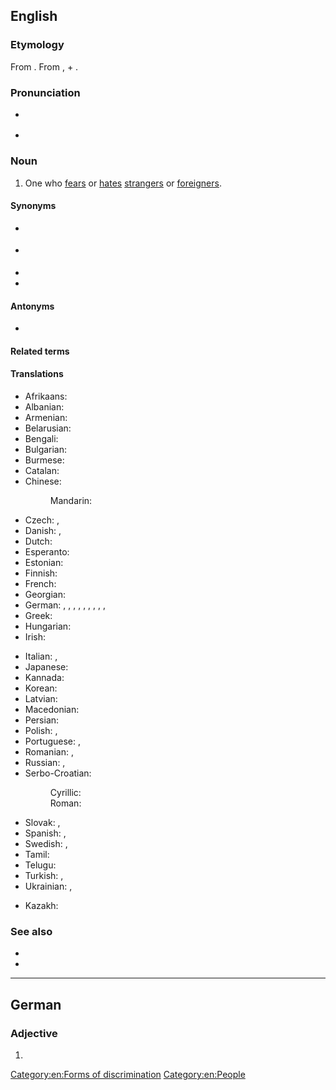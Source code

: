 {{also|xénophobe}}
==English==

===Etymology===
From {{confix|en|xeno|phobe}}. From {{etyl|grc|en}} {{m|grc|ξένος||foreign, strange}}, + {{etyl|grc|en}} {{m|grc|φόβος||fear}}.

===Pronunciation===
* {{a|US}} {{IPA|en|/ˈzinəfoʊb/}}
* {{a|RP}} {{IPA|en|/ˈzɛnəfəʊb/}}

===Noun===
{{en-noun}}

# One who [[fear]]s or [[hate]]s [[stranger]]s or [[foreigner]]s.

====Synonyms====
* {{l|en|xenophobiac}} {{q|rare}}
* {{l|en|xenophobian}} {{q|rare}}
* {{l|en|xenophobic}}
* {{l|en|xenophobist}}

====Antonyms====
* {{l|en|xenophile}}

====Related terms====
{{rel4|en
|xenophobia
|xenophobic
|xenophobical
|xenophobically
}}

====Translations====
{{trans-top|one who fears or hates strangers or foreigners}}
* Afrikaans: {{t|af|vreemdelinge hater|m|f}}
* Albanian: {{t+|sq|ksenofob}}
* Armenian: {{t+|hy|այլատյաց}}
* Belarusian: {{t|be|ксенафобскія|m|f|n}}
* Bengali: {{t|bn|বিদেশাতঙ্কগ্রস্ত}}
* Bulgarian: {{t+|bg|ксенофоб}}
* Burmese: {{t|my|မုန်းတီးမိနျးမ}}
* Catalan: {{t|ca|xenofòb|m}}
* Chinese:
*: Mandarin: {{t+|cmn|排外|tr=páiwài|sc=Hani}}
* Czech: {{t|cs|xenofob|m}}, {{t|cs|xenofobka|f}}
* Danish: {{t|da|fremmedhader|c}}, {{t+|da|xenofob|c}}
* Dutch: {{t+|nl|xenofoob|m}}
* Esperanto: {{t|eo|ksenofobo}}
* Estonian: {{t|et|ksenofoob}}
* Finnish: {{t|fi|muukalaisvihaaja}}
* French: {{t+|fr|xénophobe|m|f}}
* Georgian: {{t|ka|ქსენოფობი}}
* German: {{t|de|Fremdenfeind|m}}, {{t|de|Fremdenfeindin|f}}, {{t|de|Fremdenhasser|m}}, {{t|de|Fremdenhasserin|f}}, {{t|de|Ausländerfeind|m}}, {{t|de|Ausländerfeindin|f}}, {{t|de|Ausländerhasser|m}}, {{t|de|Ausländerhasserin|f}}, {{t|de|Xenophober|m}}, {{t|de|Xenophobe|f}}
* Greek: {{t+|el|ξενόφοβος|m}}
* Hungarian: {{t+|hu|xenofób}}
* Irish: {{t|ga|seineafóbach|m}}
{{trans-mid}}
* Italian: {{t+|it|xenofobo|m}}, {{t|it|xenofoba|f}}
* Japanese: {{t|ja|ゼノフォーブ|tr=zenofōbu|sc=Jpan}}
* Kannada: {{t|kn|ಪರಕೀಯ ದ್ವೇಷಿ}}
* Korean: {{t|ko|외국 것을 싫어하는}}
* Latvian: {{t|lv|ksenofobs}}
* Macedonian: {{t|mk|ксенофоб|m}}
* Persian: {{t|fa|دشمن بیگانه|sc=fa-Arab}}
* Polish: {{t+|pl|ksenofob|m}}, {{t+|pl|ksenofobka|f}}
* Portuguese: {{t+|pt|xenófobo|m}}, {{t+|pt|xenófoba|f}}
* Romanian: {{t+|ro|xenofob|m}}, {{t+|ro|xenofobă|f}}
* Russian: {{t+|ru|ксенофо́б|m}}, {{t|ru|ксенофо́бка|f}}
* Serbo-Croatian:
*: Cyrillic: {{t|sh|непријатељски према странцима}}
*: Roman: {{t|sh|neprijateljski prema strancima}}
* Slovak: {{t|sk|xenofób|m}}, {{t|sk|xenofóbka|f}}
* Spanish: {{t+|es|xenófobo|m}}, {{t+|es|xenófoba|f}}
* Swedish: {{t+|sv|xenofob|c}}, {{t|sv|främlingshatare|c}}
* Tamil: {{t|ta|வெளிநாட்டவரை வெறுப்பவரும்}}
* Telugu: {{t|te|విదేశీ}}
* Turkish: {{t|tr|yabancı düşmanı}}, {{t|tr|yabancı sevmez}}
* Ukrainian: {{t|uk|ксенофо́б|m}}, {{t|uk|ксенофо́бка|f}}
{{trans-bottom}}

{{checktrans-top}}
* Kazakh: {{t-check|kk|ксенофобия}}
{{trans-mid}}
{{trans-bottom}}

===See also===
* {{l|en|bigot}}
* {{l|en|racist}}

[[Category:en:Forms of discrimination]]
[[Category:en:People]]

----

==German==

===Adjective===
{{head|de|adjective form}}

# {{de-adj form of|xenophob}}